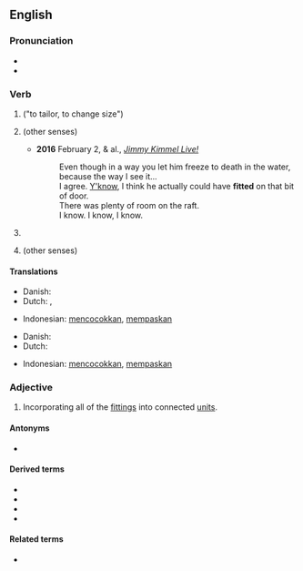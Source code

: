 ==English==

===Pronunciation===
* {{IPA|en|/ˈfɪtəd/}}
* {{audio|en|en-us-fitted.ogg|Audio (US)}}

===Verb===
{{head|en|verb form}}

# {{en-simple past of|fit}} ("to tailor, to change size")
# {{lb|en|regional|sometimes|_|proscribed}} {{en-simple past of|fit}} (other senses)
#* '''2016''' February 2, {{w|Kate Winslet}} & al., [https://vine.co/v/iJAlIziXMKv ''Jimmy Kimmel Live!'']
#*: Even though in a way you let him freeze to death in the water, because the way I see it...<br>I agree. [[y'know|Y'know]], I think he actually could have '''fitted''' on that bit of door.<br>There was plenty of room on the raft.<br>I know. I know, I know.
# {{inflection of|en|fit||past|part|gloss=to tailor, change size}}
# {{lb|en|regional|sometimes|_|proscribed}} {{inflection of|en|fit||past|part}} (other senses)

====Translations====
{{trans-top|simple past of fit}}
* Danish: {{t|da|tilpassede}}
* Dutch: {{t+|nl|paste aan}}, {{t+|nl|pasten aan}}
{{trans-mid}}
* Indonesian: [[cocok|mencocokkan]], [[pas|mempaskan]]
{{trans-bottom}}

{{trans-top|past participle of fit}}
* Danish: {{t|da|tilpasset}}
* Dutch: {{t+|nl|aangepast}}
{{trans-mid}}
* Indonesian: [[cocok|mencocokkan]], [[pas|mempaskan]]
{{trans-bottom}}

===Adjective===
{{en-adj|-}}

# {{lb|en|of a kitchen, bathroom, etc.}} Incorporating all of the [[fitting]]s into connected [[unit]]s.

====Antonyms====
* {{l|en|unfitted}}

====Derived terms====
* {{l|en|ETCS-fitted}}
* {{l|en|fully-fitted}}
* {{l|en|non-ETCS-fitted}}
* {{l|en|retro-fitted}}

====Related terms====
* {{l|en|fitted cap}}